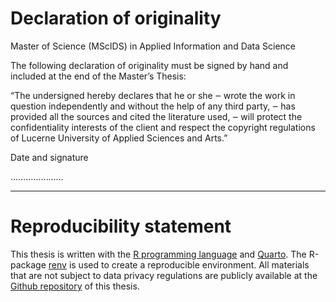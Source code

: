 # Declaration of originality {.unnumbered}

Master of Science (MScIDS) in Applied Information and Data Science

The following declaration of originality must be signed by hand and included at the end of the Master's Thesis:

"The undersigned hereby declares that he or she ‒ wrote the work in question independently and without the help of any third party, ‒ has provided all the sources and cited the literature used, ‒ will protect the confidentiality interests of the client and respect the copyright regulations of Lucerne University of Applied Sciences and Arts."

Date and signature

.....................

------------------------------------------------------------------------

# Reproducibility statement {.unnumbered}

This thesis is written with the [R programming language](https://www.r-project.org/about.html) and [Quarto](https://quarto.org/). The R-package [renv](https://rstudio.github.io/renv/articles/renv.html "Introduction to renv") is used to create a reproducible environment. All materials that are not subject to data privacy regulations are publicly available at the [Github repository](https://github.com/lucahuesler/masterthesis_energy) of this thesis.
